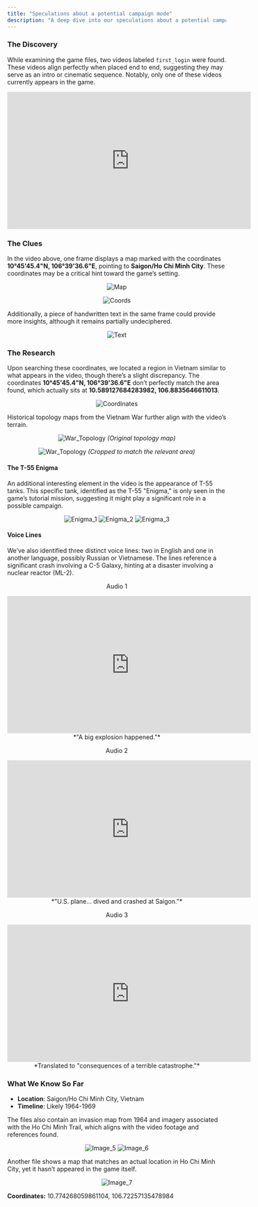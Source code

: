 ```yaml
---
title: "Speculations about a potential campaign mode"
description: "A deep dive into our speculations about a potential campaign mode coming to Project CW"
---
```


### The Discovery

While examining the game files, two videos labeled `first_login` were found. These videos align perfectly when placed end to end, suggesting they may serve as an intro or cinematic sequence. Notably, only one of these videos currently appears in the game.

<div align="center">

<iframe width="560" height="315" src="https://www.youtube.com/embed/BZaUZjcHl7g?si=3C2zdkFK6YHpcmKl" title="YouTube video player" frameborder="0" allow="accelerometer; autoplay; clipboard-write; encrypted-media; gyroscope; picture-in-picture; web-share" referrerpolicy="strict-origin-when-cross-origin" allowfullscreen></iframe>

</div>

### The Clues

In the video above, one frame displays a map marked with the coordinates **10°45'45.4"N, 106°39'36.6"E**, pointing to **Saigon/Ho Chi Minh City**. These coordinates may be a critical hint toward the game’s setting.

<div align="center">

![Map](https://raw.githubusercontent.com/ThatSINEWAVE/pcw-bughunters/refs/heads/main/images/datamining/Campaign%20Research/Map.png)

![Coords](https://raw.githubusercontent.com/ThatSINEWAVE/pcw-bughunters/refs/heads/main/images/datamining/Campaign%20Research/Coords.png)

</div>

Additionally, a piece of handwritten text in the same frame could provide more insights, although it remains partially undeciphered.

<div align="center">

![Text](https://raw.githubusercontent.com/ThatSINEWAVE/pcw-bughunters/refs/heads/main/images/datamining/Campaign%20Research/Text.png)

</div>

### The Research

Upon searching these coordinates, we located a region in Vietnam similar to what appears in the video, though there’s a slight discrepancy. The coordinates **10°45'45.4"N, 106°39'36.6"E** don’t perfectly match the area found, which actually sits at **10.589127684283982, 106.8835646611013**.

<div align="center">

![Coordinates](https://raw.githubusercontent.com/ThatSINEWAVE/pcw-bughunters/refs/heads/main/images/datamining/Campaign%20Research/Coords_location_1.png)

</div>

Historical topology maps from the Vietnam War further align with the video’s terrain.

<div align="center">

![War_Topology](https://raw.githubusercontent.com/ThatSINEWAVE/pcw-bughunters/refs/heads/main/images/datamining/Campaign%20Research/war_topology.jpg)
*(Original topology map)*

![War_Topology](https://raw.githubusercontent.com/ThatSINEWAVE/pcw-bughunters/refs/heads/main/images/datamining/Campaign%20Research/war_topology_edit.jpg)
*(Cropped to match the relevant area)*

</div>

#### The T-55 Enigma

An additional interesting element in the video is the appearance of T-55 tanks. This specific tank, identified as the T-55 "Enigma," is only seen in the game’s tutorial mission, suggesting it might play a significant role in a possible campaign.

<div align="center">

![Enigma_1](https://raw.githubusercontent.com/ThatSINEWAVE/pcw-bughunters/refs/heads/main/images/datamining/Campaign%20Research/Enigma_1.png)
![Enigma_2](https://raw.githubusercontent.com/ThatSINEWAVE/pcw-bughunters/refs/heads/main/images/datamining/Campaign%20Research/Enigma_2.png)
![Enigma_3](https://raw.githubusercontent.com/ThatSINEWAVE/pcw-bughunters/refs/heads/main/images/datamining/Campaign%20Research/Enigma_3.png)

</div>

#### Voice Lines

We’ve also identified three distinct voice lines: two in English and one in another language, possibly Russian or Vietnamese. The lines reference a significant crash involving a C-5 Galaxy, hinting at a disaster involving a nuclear reactor (ML-2).

<div align="center">

Audio 1
<iframe width="560" height="315" src="https://www.youtube.com/embed/G5JHQjD1Bys?si=O0Rp8ebeZCt_ngQa" title="YouTube video player" frameborder="0" allow="accelerometer; autoplay; clipboard-write; encrypted-media; gyroscope; picture-in-picture; web-share" referrerpolicy="strict-origin-when-cross-origin" allowfullscreen></iframe>
*"A big explosion happened."*

</div>

<div align="center">

Audio 2
<iframe width="560" height="315" src="https://www.youtube.com/embed/SAUmWNjN5vA?si=Pr71oSPFmAIXH95J" title="YouTube video player" frameborder="0" allow="accelerometer; autoplay; clipboard-write; encrypted-media; gyroscope; picture-in-picture; web-share" referrerpolicy="strict-origin-when-cross-origin" allowfullscreen></iframe>
*"U.S. plane... dived and crashed at Saigon."*

</div>

<div align="center">

Audio 3
<iframe width="560" height="315" src="https://www.youtube.com/embed/TF_3GQycK50?si=ln_nvyNeZpNet6PP" title="YouTube video player" frameborder="0" allow="accelerometer; autoplay; clipboard-write; encrypted-media; gyroscope; picture-in-picture; web-share" referrerpolicy="strict-origin-when-cross-origin" allowfullscreen></iframe>
*Translated to "consequences of a terrible catastrophe."*

</div>

### What We Know So Far

- **Location**: Saigon/Ho Chi Minh City, Vietnam
- **Timeline**: Likely 1964-1969

The files also contain an invasion map from 1964 and imagery associated with the Ho Chi Minh Trail, which aligns with the video footage and references found.

<div align="center">

![Image_5](https://raw.githubusercontent.com/ThatSINEWAVE/pcw-bughunters/refs/heads/main/images/datamining/Campaign%20Research/Image_5.png)
![Image_6](https://raw.githubusercontent.com/ThatSINEWAVE/pcw-bughunters/refs/heads/main/images/datamining/Campaign%20Research/Image_6.png)

</div>

Another file shows a map that matches an actual location in Ho Chi Minh City, yet it hasn’t appeared in the game itself.

<div align="center">

![Image_7](https://raw.githubusercontent.com/ThatSINEWAVE/pcw-bughunters/refs/heads/main/images/datamining/Campaign%20Research/Image_7.png)

</div>

**Coordinates:** 10.774268059861104, 106.72257135478984
